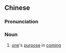 {{also|来意}}
==Chinese==
{{zh-forms|s=来意}}

===Pronunciation===
{{zh-pron
|m=láiyì
|c=loi4 ji3
|mn=lâi-ì
|cat=n
}}

===Noun===
{{zh-noun}}

# [[one]]'s [[purpose]] in [[coming]]